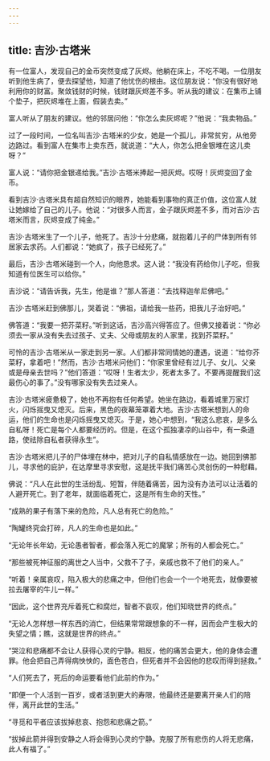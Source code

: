 ```yaml
---
---
---
```

title: 吉沙·古塔米
---




有一位富人，发现自己的金币突然变成了灰烬。他躺在床上，不吃不喝。一位朋友听到他生病了，便去探望他，知道了他忧伤的根由。这位朋友说：“你没有很好地利用你的财富。聚敛钱财的时候，钱财跟灰烬差不多。听从我的建议：在集市上铺个垫子，把灰烬堆在上面，假装去卖。”

富人听从了朋友的建议。他的邻居问他：“你怎么卖灰烬呢？”他说：“我卖物品。”

过了一段时间，一位名叫吉沙·古塔米的少女，她是一个孤儿，非常贫穷，从他旁边路过。看到富人在集市上卖东西，就说道：“大人，你怎么把金银堆在这儿卖呀？”

富人说：“请你把金银递给我。”吉沙·古塔米捧起一把灰烬。哎呀！灰烬变回了金币。

看到吉沙·古塔米具有超自然知识的眼界，她能看到事物的真正价值，这位富人就让她嫁给了自己的儿子。他说：“对很多人而言，金子跟灰烬差不多，而对吉沙·古塔米而言，灰烬变成了纯金。”

吉沙·古塔米生了一个儿子，他死了。吉沙十分悲痛，就抱着儿子的尸体到所有邻居家去求药。人们都说：“她疯了，孩子已经死了。”

最后，吉沙·古塔米碰到一个人，向他恳求。这人说：“我没有药给你儿子吃，但我知道有位医生可以给你。”

吉沙说：“请告诉我，先生，他是谁？”那人答道：“去找释迦牟尼佛吧。”

吉沙·古塔米赶到佛那儿，哭着说：“佛祖，请给我一些药，把我儿子治好吧。”

佛答道：“我要一把芥菜籽。”听到这话，吉沙高兴得答应了。但佛又接着说：“你必须去一家从没有失去过孩子、丈夫、父母或朋友的人家里，找到芥菜籽。”

可怜的吉沙·古塔米从一家走到另一家。人们都非常同情她的遭遇，说道：“给你芥菜籽，拿着吧！”然而，吉沙·古塔米问他们：“你家里曾经有过儿子、女儿、父亲或是母亲去世吗？”他们答道：“哎呀！生者太少，死者太多了。不要再提醒我们这最伤心的事了。”没有哪家没有失去过亲人。

吉沙·古塔米疲惫极了，她也不再抱有任何希望。她坐在路边，看着城里万家灯火，闪烁摇曳又熄灭。后来，黑色的夜幕笼罩着大地。吉沙·古塔米想到人的命运，他们的生命也是闪烁摇曳又熄灭。于是，她心中想到，“我这么悲哀，是多么自私呀！死亡是每个人都要经历的。但是，在这个孤独凄凉的山谷中，有一条道路，使祛除自私者获得永生”。

吉沙·古塔米把儿子的尸体埋在林中，把对儿子的自私情感放在一边。她回到佛那儿，寻求他的庇护，在达摩里寻求安慰，这是抚平我们痛苦心灵创伤的一种慰藉。

佛说：“凡人在此世的生活纷乱、短暂，伴随着痛苦，因为没有办法可以让活着的人避开死亡。到了老年，就面临着死亡，这是所有生命的天性。”

“成熟的果子有落下来的危险，凡人总有死亡的危险。”

“陶罐终究会打碎，凡人的生命也是如此。”

“无论年长年幼，无论愚者智者，都会落入死亡的魔掌；所有的人都会死亡。”

“那些被死神征服的离世之人当中，父救不了子，亲戚也救不了他们的亲人。”

“听着！亲属哀叹，陷入极大的悲痛之中，但他们也会一个一个地死去，就像要被拉去屠宰的牛儿一样。”

“因此，这个世界充斥着死亡和腐烂，智者不哀叹，他们知晓世界的终点。”

“无论人怎样想一样东西的消亡，但结果常常跟想象的不一样，因而会产生极大的失望之情；瞧，这就是世界的终点。”

“哭泣和悲痛都不会让人获得心灵的宁静。相反，他的痛苦会更大，他的身体会遭罪。他会把自己弄得病怏怏的，面色苍白，但死者并不会因他的悲叹而得到拯救。”

“人们死去了，死后的命运要看他们此前的作为。”

“即便一个人活到一百岁，或者活到更大的寿限，他最终还是要离开亲人们的陪伴，离开此世的生活。”

“寻觅和平者应该拔掉悲哀、抱怨和悲痛之箭。”

“拔掉此箭并得到安静之人将会得到心灵的宁静。克服了所有悲伤的人将无悲痛，此人有福了。”